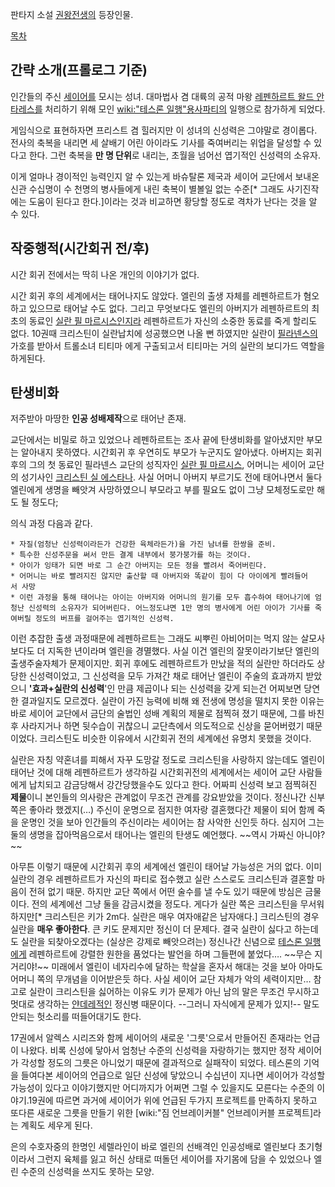 판타지 소설 [[권왕전생]]의 등장인물.

[[목차]]
== 간략 소개(프롤로그 기준) ==
인간들의 주신 [[세이어]]를 모시는 성녀. 대마법사 겸 대륙의 공적 마왕 [[레펜하르트 왈드 안타레스]]를 처리하기 위해 모인 [[wiki:"테스론 일행"용사파티]]의 일행으로 참가하게 되었다.

게임식으로 표현하자면 프리스트 겸 힐러지만 이 성녀의 신성력은 그야말로 경이롭다. 전사의 축복을 내리면 세 살배기 어린 아이라도 기사를 죽여버리는 위업을 달성할 수 있다고 한다. 그런 축복을 '''만 명 단위'''로 내리는, 초월을 넘어선 엽기적인 신성력의 소유자.

이게 얼마나 경이적인 능력인지 알 수 있는게 바슈탈론 제국과 세이어 교단에서 보내온 신관 수십명이 수 천명의 병사들에게 내린 축복이 별볼일 없는 수준[* 그래도 사기진작에는 도움이 된다고 한다.]이라는 것과 비교하면 황당할 정도로 격차가 난다는 것을 알 수 있다.

== 작중행적(시간회귀 전/후) ==
시간 회귀 전에서는 딱히 나온 개인의 이야기가 없다.

시간 회귀 후의 세계에서는 태어나지도 않았다. 엘린의 출생 자체를 레펜하르트가 혐오하고 있으므로 태어날 수도 없다. 그리고 무엇보다도 엘린의 아버지가 레펜하르트의 최초의 동료인 [[실란 필 마르시스]]인지라 레펜하르트가 자신의 소중한 동료를 죽게 할리도 없다. 10권때 크리스틴이 실란납치에 성공했으면 나올 뻔 하였지만 실란이 [[필라넨스]]의 가호를 받아서 트롤소녀 티티마 에게 구출되고서 티티마는 거의 실란의 보디가드 역할을 하게된다.

== 탄생비화 ==
저주받아 마땅한 '''인공 성배제작'''으로 태어난 존재.

교단에서는 비밀로 하고 있었으나 레펜하르트는 조사 끝에 탄생비화를 알아냈지만 부모는 알아내지 못하였다. 시간회귀 후 우연히도 부모가 누군지도 알아냈다. 아버지는 회귀 후의 그의 첫 동료인 필라넨스 교단의 성직자인 [[실란 필 마르시스]], 어머니는 세이어 교단의 성기사인 [[크리스틴 실 에스타나]]. 사실 어머니 아버지 부르기도 전에 태어나면서 둘다 엘린에게 생명을 빼앗겨 사망하였으니 부모라고 부를 필요도 없이 그냥 모체정도로만 해도 될 정도다;

의식 과정 다음과 같다.
 * 자질(엄청난 신성력이라든가 건강한 육체라든가)을 가진 남녀를 한쌍을 준비.
 * 특수한 신성주문을 써서 만든 결계 내부에서 붕가붕가를 하는 것이다.
 * 아이가 잉태가 되면 바로 그 순간 아버지는 모든 정을 빨려서 죽어버린다.
 * 어머니는 바로 빨려지진 않지만 출산할 때 아버지와 똑같이 힘이 다 아이에게 빨려들어서 사망
 * 이런 과정을 통해 태어나는 아이는 아버지와 어머니의 원기를 모두 흡수하여 태어나기에 엄청난 신성력의 소유자가 되어버린다. 어느정도냐면 1만 명의 병사에게 어린 아이가 기사를 죽여버릴 정도의 버프를 걸어주는 엽기적인 신성력.

이런 추잡한 출생 과정때문에 레펜하르트는 그래도 씨뿌린 아비어미는 먹지 않는 살모사보다도 더 지독한 년이라며 엘린을 경멸했다. 사실 이건 엘린의 잘못이라기보단 엘린의 출생주술자체가 문제이지만. 회귀 후에도 레펜하르트가 만났을 적의 실란만 하더라도 상당한 신성력이었고, 그 신성력을 모두 가져간 채로 태어난 엘린이 주술의 효과까지 받았으니 ''''효과+실란의 신성력''''인 만큼 제곱이나 되는 신성력을 갖게 되는건 어찌보면 당연한 결과일지도 모르겠다. 실란이 가진 능력에 비해 왜 전생에 명성을 떨치지 못한 이유는 바로 세이어 교단에서 금단의 술법인 성배 계획의 제물로 점찍혀 졌기 때문에, 그를 바친 후 사라지거나 하면 뒷수습이 귀찮으니 교단측에서 의도적으로 신상을 묻어버렸기 때문이었다. 크리스틴도 비슷한 이유에서 시간회귀 전의 세계에선 유명치 못했을 것이다.

실란은 자칭 약혼녀를 피해서 자꾸 도망갈 정도로 크리스틴을 사랑하지 않는데도 엘린이 태어난 것에 대해 레펜하르트가 생각하길 시간회귀전의 세계에서는 세이어 교단 사람들에게 납치되고 감금당해서 강간당했을수도 있다고 한다. 어짜피 신성력 보고 점찍혀진 '''제물'''이니 본인들의 의사랑은 관계없이 무조건 관계를 강요받았을 것이다. 정신나간 신부 쪽은 좋아라 했겠지(…) 주신이 운명으로 점지한 여자랑 결혼했다간 제물이 되어 함께 죽을 운명인 것을 보아 인간들의 주신이라는 세이어는 참 사악한 신인듯 하다. 심지어 그는 둘의 생명을 잡아먹음으로서 태어나는 엘린의 탄생도 예언했다. ~~역시 가짜신 아니야?~~

아무튼 이렇기 때문에 시간회귀 후의 세계에선 엘린이 태어날 가능성은 거의 없다. 이미 실란의 경우 레펜하르트가 자신의 파티로 접수했고 실란 스스로도 크리스틴과 결혼할 마음이 전혀 없기 때문. 하지만 교단 쪽에서 어떤 술수를 낼 수도 있기 때문에 방심은 금물이다. 전의 세계에선 그냥 둘을 감금시켰을 정도다. 게다가 실란 쪽은 크리스틴을 무서워 하지만[* 크리스틴은 키가 2m다. 실란은 매우 여자애같은 남자애다.] 크리스틴의 경우 실란을 '''매우 좋아한다'''. 큰 키도 문제지만 정신이 더 문제다. 결국 실란이 싫다고 하는데도 실란을 되찾아오겠다는 (실상은 강제로 빼앗으려는) 정신나간 신념으로 [[테스론 일행]]에게 레펜하르트에 강렬한 원한을 품었다는 발언을 하며 그들편에 붙었다…. ~~무슨 지거리야!~~ 미래에서 엘린이 네자리수에 달하는 학살을 혼자서 해대는 것을 보아 아마도 어머니 쪽의 무개념을 이어받은듯 하다. 사실 세이어 교단 자체가 악의 세력이지만… 참고로 실란이 크리스틴을 싫어하는 이유도 키가 문제가 아닌 남의 말은 무조건 무시하고 멋대로 생각하는 [[얀데레]]적인 정신병 때문이다. --그러니 자식에게 문제가 있지!-- 말도 안되는 헛소리를 떠들어대기도 한다.

17권에서 알렉스 시리즈와 함께 세이어의 새로운 '그릇'으로서 만들어진 존재라는 언급이 나왔다. 비록 신성에 닿아서 엄청난 수준의 신성력을 자랑하기는 했지만 정작 세이어가 각성할 정도의 그릇은 아니었기 때문에 결과적으로 실패작이 되었다. 테스론의 기억을 들여다본 세이어의 언급으로 일단 신성에 닿았으니 수십년이 지나면 세이어가 각성할 가능성이 있다고 이야기했지만 어디까지가 어쩌면 그럴 수 있을지도 모른다는 수준의 이야기.19권에 따르면 과거에 세이어가 위에 언급된 두가지 프로젝트를 만족하지 못하고 또다른 새로운 그릇을 만들기 위한 [wiki:"짐 언브레이커블" 언브레이커블 프로젝트]라는 계획도 세우게 된다.

은의 수호자중의 한명인 세렐라인이 바로 엘린의 선배격인 인공성배로 엘린보다 초기형이라서 그런지 육체를 잃고 허신 상태로 떠돌던 세이어를 자기몸에 담을 수 있었으나 엘린 수준의 신성력을 쓰지도 못하는 모양.
